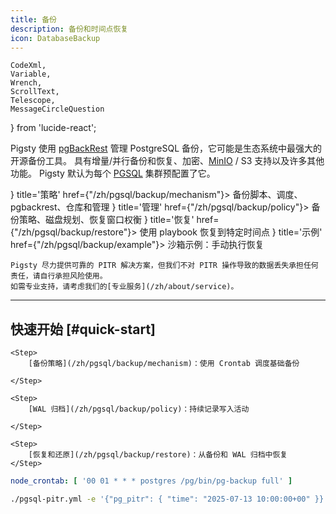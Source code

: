 ```yaml
---
title: 备份
description: 备份和时间点恢复
icon: DatabaseBackup
---
```


    CodeXml,
    Variable,
    Wrench,
    ScrollText,
    Telescope,
    MessageCircleQuestion
} from 'lucide-react';



Pigsty 使用 [pgBackRest](https://pgbackrest.org/) 管理 PostgreSQL 备份，它可能是生态系统中最强大的开源备份工具。
具有增量/并行备份和恢复、加密、[MinIO](/zh/minio) / S3 支持以及许多其他功能。
Pigsty 默认为每个 [PGSQL](/zh/pgsql/) 集群预配置了它。

<Cards>
    <Card icon={<Wrench className={"text-violet-500"}/>} title='策略' href={"/zh/pgsql/backup/mechanism"}>
        备份脚本、调度、pgbackrest、仓库和管理
    </Card>
    <Card icon={<ScrollText className="text-blue-400"/>} title='管理' href={"/zh/pgsql/backup/policy"}>
        备份策略、磁盘规划、恢复窗口权衡
    </Card>
    <Card icon={<Telescope className="text-orange-600"/>} title='恢复' href={"/zh/pgsql/backup/restore"}>
        使用 playbook 恢复到特定时间点
    </Card>
    <Card icon={<MessageCircleQuestion className="text-emerald-600"/>} title='示例' href={"/zh/pgsql/backup/example"}>
        沙箱示例：手动执行恢复
    </Card>
</Cards>

<Callout title="无保证" type="warn">

    Pigsty 尽力提供可靠的 PITR 解决方案，但我们不对 PITR 操作导致的数据丢失承担任何责任，请自行承担风险使用。
    如需专业支持，请考虑我们的[专业服务](/zh/about/service)。

</Callout>



--------

## 快速开始 [#quick-start]

<Steps>

    <Step>
        [备份策略](/zh/pgsql/backup/mechanism)：使用 Crontab 调度基础备份

    </Step>

    <Step>
        [WAL 归档](/zh/pgsql/backup/policy)：持续记录写入活动

    </Step>

    <Step>
        [恢复和还原](/zh/pgsql/backup/restore)：从备份和 WAL 归档中恢复
    </Step>

</Steps>

```yaml title="每天凌晨 1 点全量备份"
node_crontab: [ '00 01 * * * postgres /pg/bin/pg-backup full' ]
```

```bash title="恢复到时间点"
./pgsql-pitr.yml -e '{"pg_pitr": { "time": "2025-07-13 10:00:00+00" }}'
```